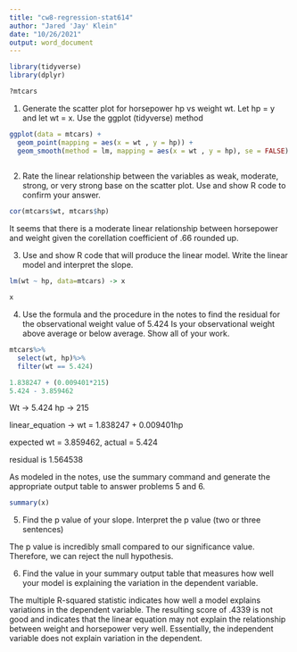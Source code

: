```yaml
---
title: "cw8-regression-stat614"
author: "Jared 'Jay' Klein"
date: "10/26/2021"
output: word_document
---
```


```r
library(tidyverse)
library(dplyr)

?mtcars
```

1) Generate the scatter plot for horsepower hp  vs  weight wt.  Let hp = y and let wt = x.  Use the ggplot (tidyverse) method

```r
ggplot(data = mtcars) +
  geom_point(mapping = aes(x = wt , y = hp)) + 
  geom_smooth(method = lm, mapping = aes(x = wt , y = hp), se = FALSE)
  
```


2) Rate the linear relationship between the variables as weak, moderate, strong,  or very strong base on the scatter plot.  Use and show R code to confirm your answer.

```r
cor(mtcars$wt, mtcars$hp)
```

It seems that there is a moderate linear relationship between horsepower and weight given the corellation coefficient of .66 rounded up. 

3) Use and show R code that will produce the linear model.  Write the linear model and interpret the slope.

```r
lm(wt ~ hp, data=mtcars) -> x

x
```

4) Use the formula and the procedure in the notes to find the residual for the observational weight value of 5.424  Is your observational weight above average or below average. Show all of your work.

```r
mtcars%>%
  select(wt, hp)%>%
  filter(wt == 5.424)

1.838247 + (0.009401*215)
5.424 - 3.859462
```
Wt -> 5.424 hp -> 215

linear_equation -> wt = 1.838247 + 0.009401hp

expected wt = 3.859462, actual = 5.424

residual is 1.564538


As modeled in the notes, use the summary command and generate the appropriate output     table to answer problems 5 and 6.
```r
summary(x)
```

5) Find the p value of your slope. Interpret the p value (two or three sentences)

The p value is incredibly small compared to our significance value. Therefore, we can reject the null hypothesis. 

6) Find the value in your summary output table that measures how well your model is explaining the variation in the dependent variable.

The multiple R-squared statistic indicates how well a model explains variations in the dependent variable. The resulting score of .4339 is not good and indicates that the linear equation may not explain the relationship between weight and horsepower very well. Essentially, the independent variable does not explain variation in the dependent. 
